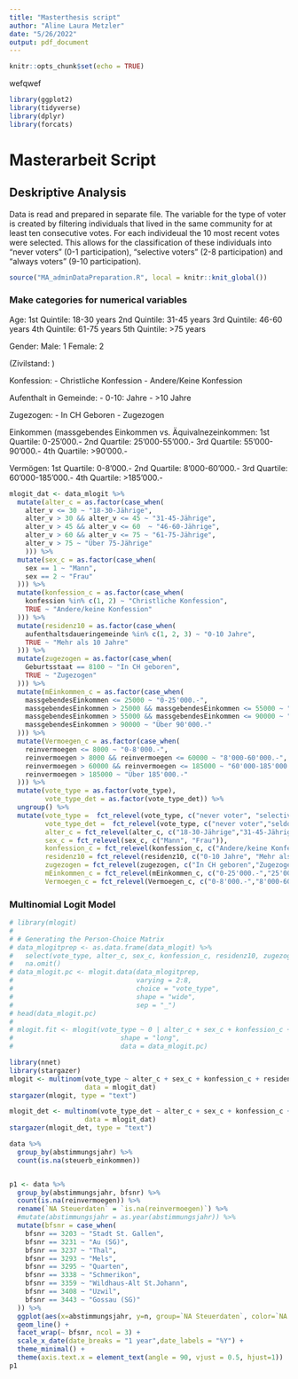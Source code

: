 ```yaml
---
title: "Masterthesis script"
author: "Aline Laura Metzler"
date: "5/26/2022"
output: pdf_document
---
```


```r
knitr::opts_chunk$set(echo = TRUE)
```


wefqwef
```r
library(ggplot2)
library(tidyverse)
library(dplyr)
library(forcats)
```

# Masterarbeit Script
 

## Deskriptive Analysis

Data is read and prepared in separate file. The variable for the type of voter is created by filtering individuals that lived in the same community for at least ten consecutive votes. For each individeual the 10 most recent votes were selected. This allows for the classification of these individuals into "never voters" (0-1 participation), "selective voters" (2-8 participation) and "always voters" (9-10 participation). 

```r
source("MA_adminDataPreparation.R", local = knitr::knit_global())
```

### Make categories for numerical variables

Age:
1st Quintile: 18-30 years
2nd Quintile: 31-45 years
3rd Quintile: 46-60 years
4th Quintile: 61-75 years
5th Quintile: >75 years

Gender:
Male: 1
Female: 2

(Zivilstand: )

Konfession:
- Christliche Konfession
- Andere/Keine Konfession

Aufenthalt in Gemeinde:
- 0-10: Jahre
- >10 Jahre

Zugezogen:
- In CH Geboren
- Zugezogen 

Einkommen (massgebendes Einkommen vs. Äquivalnezeinkommen:
1st Quartile: 0-25'000.-
2nd Quartile: 25'000-55'000.-
3rd Quartile: 55'000-90'000.-
4th Quartile: >90'000.-

Vermögen:
1st Quartile: 0-8'000.-
2nd Quartile: 8'000-60'000.-
3rd Quartile: 60'000-185'000.-
4th Quartile: >185'000.-

```r

mlogit_dat <- data_mlogit %>% 
  mutate(alter_c = as.factor(case_when(
    alter_v <= 30 ~ "18-30-Jährige",
    alter_v > 30 && alter_v <= 45 ~ "31-45-Jährige",
    alter_v > 45 && alter_v <= 60  ~ "46-60-Jährige",
    alter_v > 60 && alter_v <= 75 ~ "61-75-Jährige",
    alter_v > 75 ~ "Über 75-Jährige"
    ))) %>% 
  mutate(sex_c = as.factor(case_when(
    sex == 1 ~ "Mann",
    sex == 2 ~ "Frau"
  ))) %>% 
  mutate(konfession_c = as.factor(case_when(
    konfession %in% c(1, 2) ~ "Christliche Konfession",
    TRUE ~ "Andere/keine Konfession"
  ))) %>% 
  mutate(residenz10 = as.factor(case_when(
    aufenthaltsdaueringemeinde %in% c(1, 2, 3) ~ "0-10 Jahre",
    TRUE ~ "Mehr als 10 Jahre"
  ))) %>% 
  mutate(zugezogen = as.factor(case_when(
    Geburtsstaat == 8100 ~ "In CH geboren",
    TRUE ~ "Zugezogen"
  ))) %>% 
  mutate(mEinkommen_c = as.factor(case_when(
    massgebendesEinkommen <= 25000 ~ "0-25'000.-",
    massgebendesEinkommen > 25000 && massgebendesEinkommen <= 55000 ~ "25'000-55'000.-",
    massgebendesEinkommen > 55000 && massgebendesEinkommen <= 90000 ~ "55'000-90'000.-",
    massgebendesEinkommen > 90000 ~ "Über 90'000.-"
  ))) %>% 
  mutate(Vermoegen_c = as.factor(case_when(
    reinvermoegen <= 8000 ~ "0-8'000.-",
    reinvermoegen > 8000 && reinvermoegen <= 60000 ~ "8'000-60'000.-",
    reinvermoegen > 60000 && reinvermoegen <= 185000 ~ "60'000-185'000.-",
    reinvermoegen > 185000 ~ "Über 185'000.-"
  ))) %>% 
  mutate(vote_type = as.factor(vote_type),
         vote_type_det = as.factor(vote_type_det)) %>% 
  ungroup() %>% 
  mutate(vote_type =  fct_relevel(vote_type, c("never voter", "selective voter", "always voter")),
         vote_type_det =  fct_relevel(vote_type, c("never voter","seldom voter","occasional voter","frequentl voter","always voter")),
         alter_c = fct_relevel(alter_c, c("18-30-Jährige","31-45-Jährige","46-60-Jährige","61-75-Jährige","Über 75-Jährige")),
         sex_c = fct_relevel(sex_c, c("Mann", "Frau")),
         konfession_c = fct_relevel(konfession_c, c("Andere/keine Konfession", "Christliche Konfession")),
         residenz10 = fct_relevel(residenz10, c("0-10 Jahre", "Mehr als 10 Jahre")),
         zugezogen = fct_relevel(zugezogen, c("In CH geboren","Zugezogen")),
         mEinkommen_c = fct_relevel(mEinkommen_c, c("0-25'000.-","25'000-55'000.-","55'000-90'000.-","Über 90'000.-")),
         Vermoegen_c = fct_relevel(Vermoegen_c, c("0-8'000.-","8'000-60'000.-","60'000-185'000.-","Über 185'000.-")))

```

### Multinomial Logit Model

```r
# library(mlogit)
#
# # Generating the Person-Choice Matrix
# data_mlogitprep <- as.data.frame(data_mlogit) %>% 
#   select(vote_type, alter_c, sex_c, konfession_c, residenz10, zugezogen, mEinkommen_c, Vermoegen_c) %>% 
#   na.omit()
# data_mlogit.pc <- mlogit.data(data_mlogitprep,
#                               varying = 2:8,
#                               choice = "vote_type",
#                               shape = "wide",
#                               sep = "_")
# head(data_mlogit.pc)
# 
# mlogit.fit <- mlogit(vote_type ~ 0 | alter_c + sex_c + konfession_c + residenz10 + zugezogen + mEinkommen_c + Vermoegen_c,
#                           shape = "long",
#                           data = data_mlogit.pc)

library(nnet)
library(stargazer)
mlogit <- multinom(vote_type ~ alter_c + sex_c + konfession_c + residenz10 + zugezogen + mEinkommen_c + Vermoegen_c,
                   data = mlogit_dat)
stargazer(mlogit, type = "text")
```


```r
mlogit_det <- multinom(vote_type_det ~ alter_c + sex_c + konfession_c + residenz10 + zugezogen + mEinkommen_c + Vermoegen_c,
                   data = mlogit_dat)
stargazer(mlogit_det, type = "text")
```


```r

data %>% 
  group_by(abstimmungsjahr) %>% 
  count(is.na(steuerb_einkommen))


p1 <- data %>% 
  group_by(abstimmungsjahr, bfsnr) %>% 
  count(is.na(reinvermoegen)) %>% 
  rename(`NA Steuerdaten` = `is.na(reinvermoegen)`) %>% 
  #mutate(abstimmungsjahr = as.year(abstimmungsjahr)) %>% 
  mutate(bfsnr = case_when(
    bfsnr == 3203 ~ "Stadt St. Gallen",
    bfsnr == 3231 ~ "Au (SG)",
    bfsnr == 3237 ~ "Thal",
    bfsnr == 3293 ~ "Mels",
    bfsnr == 3295 ~ "Quarten",
    bfsnr == 3338 ~ "Schmerikon",
    bfsnr == 3359 ~ "Wildhaus-Alt St.Johann",
    bfsnr == 3408 ~ "Uzwil",
    bfsnr == 3443 ~ "Gossau (SG)"
  )) %>% 
  ggplot(aes(x=abstimmungsjahr, y=n, group=`NA Steuerdaten`, color=`NA Steuerdaten`)) +
  geom_line() +
  facet_wrap(~ bfsnr, ncol = 3) +
  scale_x_date(date_breaks = "1 year",date_labels = "%Y") +
  theme_minimal() +
  theme(axis.text.x = element_text(angle = 90, vjust = 0.5, hjust=1))
p1

```

